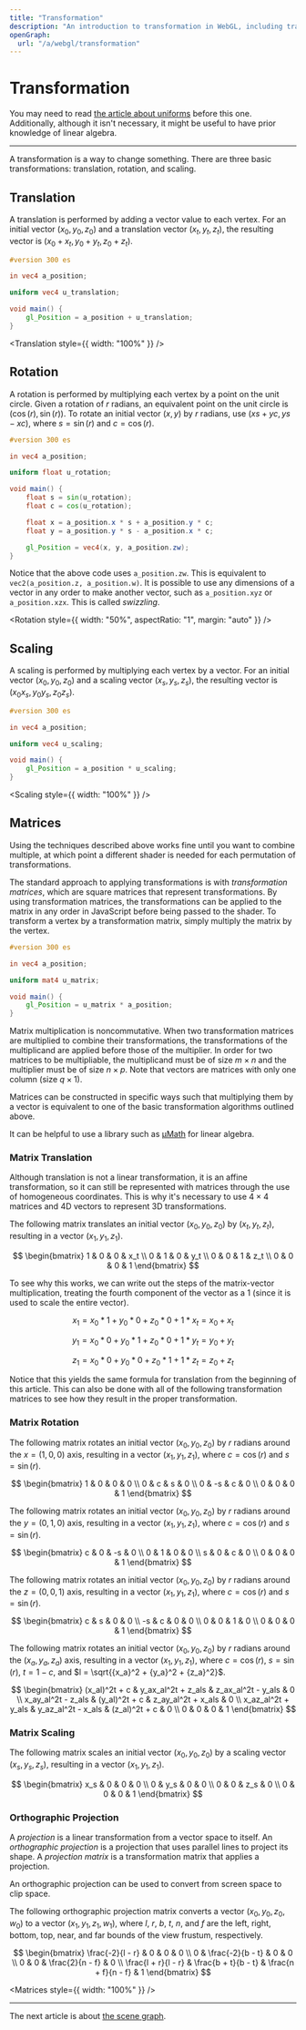 ```yaml
---
title: "Transformation"
description: "An introduction to transformation in WebGL, including translation, rotation, scaling, orthographic projection, and the linear algebra necessary to perform transformations with matrices."
openGraph:
  url: "/a/webgl/transformation"
---
```



# Transformation

You may need to read [the article about uniforms](/a/webgl/uniforms) before this one. Additionally, although it isn't necessary, it might be useful to have prior knowledge of linear algebra.

---

A transformation is a way to change something. There are three basic transformations: translation, rotation, and scaling.

## Translation

A translation is performed by adding a vector value to each vertex. For an initial vector $(x_0, y_0, z_0)$ and a translation vector $(x_t, y_t, z_t)$, the resulting vector is $(x_0 + x_t, y_0 + y_t, z_0 + z_t)$.

```glsl
#version 300 es

in vec4 a_position;

uniform vec4 u_translation;

void main() {
	gl_Position = a_position + u_translation;
}
```

<Translation style={{ width: "100%" }} />

## Rotation

A rotation is performed by multiplying each vertex by a point on the unit circle. Given a rotation of $r$ radians, an equivalent point on the unit circle is $(\cos(r), \sin(r))$. To rotate an initial vector $(x, y)$ by $r$ radians, use $(xs + yc, ys - xc)$, where $s = \sin(r)$ and $c = \cos(r)$.

```glsl
#version 300 es

in vec4 a_position;

uniform float u_rotation;

void main() {
	float s = sin(u_rotation);
	float c = cos(u_rotation);

	float x = a_position.x * s + a_position.y * c;
	float y = a_position.y * s - a_position.x * c;

	gl_Position = vec4(x, y, a_position.zw);
}
```

Notice that the above code uses `a_position.zw`. This is equivalent to `vec2(a_position.z, a_position.w)`. It is possible to use any dimensions of a vector in any order to make another vector, such as `a_position.xyz` or `a_position.xzx`. This is called _swizzling_.

<Rotation style={{ width: "50%", aspectRatio: "1", margin: "auto" }} />

## Scaling

A scaling is performed by multiplying each vertex by a vector. For an initial vector $(x_0, y_0, z_0)$ and a scaling vector $(x_s, y_s, z_s)$, the resulting vector is $(x_0x_s, y_0y_s, z_0z_s)$.

```glsl
#version 300 es

in vec4 a_position;

uniform vec4 u_scaling;

void main() {
	gl_Position = a_position * u_scaling;
}
```

<Scaling style={{ width: "100%" }} />

## Matrices

Using the techniques described above works fine until you want to combine multiple, at which point a different shader is needed for each permutation of transformations.

The standard approach to applying transformations is with _transformation matrices_, which are square matrices that represent transformations. By using transformation matrices, the transformations can be applied to the matrix in any order in JavaScript before being passed to the shader. To transform a vertex by a transformation matrix, simply multiply the matrix by the vertex.

```glsl
#version 300 es

in vec4 a_position;

uniform mat4 u_matrix;

void main() {
	gl_Position = u_matrix * a_position;
}
```

Matrix multiplication is noncommutative. When two transformation matrices are multiplied to combine their transformations, the transformations of the multiplicand are applied before those of the multiplier. In order for two matrices to be multipliable, the multiplicand must be of size $m\times{n}$ and the multiplier must be of size $n\times{p}$. Note that vectors are matrices with only one column (size $q\times{1}$).

Matrices can be constructed in specific ways such that multiplying them by a vector is equivalent to one of the basic transformation algorithms outlined above.

It can be helpful to use a library such as [μMath](https://umath.lakuna.pw/) for linear algebra.

### Matrix Translation

Although translation is not a linear transformation, it is an affine transformation, so it can still be represented with matrices through the use of homogeneous coordinates. This is why it's necessary to use $4 \times 4$ matrices and 4D vectors to represent 3D transformations.

The following matrix translates an initial vector $(x_0, y_0, z_0)$ by $(x_t, y_t, z_t)$, resulting in a vector $(x_1, y_1, z_1)$.

$$
\begin{bmatrix}
1 & 0 & 0 & x_t \\
0 & 1 & 0 & y_t \\
0 & 0 & 1 & z_t \\
0 & 0 & 0 & 1
\end{bmatrix}
$$

To see why this works, we can write out the steps of the matrix-vector multiplication, treating the fourth component of the vector as a 1 (since it is used to scale the entire vector).

$$
x_1 = x_0 * 1 + y_0 * 0 + z_0 * 0 + 1 * x_t = x_0 + x_t
$$

$$
y_1 = x_0 * 0 + y_0 * 1 + z_0 * 0 + 1 * y_t = y_0 + y_t
$$

$$
z_1 = x_0 * 0 + y_0 * 0 + z_0 * 1 + 1 * z_t = z_0 + z_t
$$

Notice that this yields the same formula for translation from the beginning of this article. This can also be done with all of the following transformation matrices to see how they result in the proper transformation.

### Matrix Rotation

The following matrix rotates an initial vector $(x_0, y_0, z_0)$ by $r$ radians around the $x = (1, 0, 0)$ axis, resulting in a vector $(x_1, y_1, z_1)$, where $c = \cos(r)$ and $s = \sin(r)$.

$$
\begin{bmatrix}
1 & 0 & 0 & 0 \\
0 & c & s & 0 \\
0 & -s & c & 0 \\
0 & 0 & 0 & 1
\end{bmatrix}
$$

The following matrix rotates an initial vector $(x_0, y_0, z_0)$ by $r$ radians around the $y = (0, 1, 0)$ axis, resulting in a vector $(x_1, y_1, z_1)$, where $c = \cos(r)$ and $s = \sin(r)$.

$$
\begin{bmatrix}
c & 0 & -s & 0 \\
0 & 1 & 0 & 0 \\
s & 0 & c & 0 \\
0 & 0 & 0 & 1
\end{bmatrix}
$$

The following matrix rotates an initial vector $(x_0, y_0, z_0)$ by $r$ radians around the $z = (0, 0, 1)$ axis, resulting in a vector $(x_1, y_1, z_1)$, where $c = \cos(r)$ and $s = \sin(r)$.

$$
\begin{bmatrix}
c & s & 0 & 0 \\
-s & c & 0 & 0 \\
0 & 0 & 1 & 0 \\
0 & 0 & 0 & 1
\end{bmatrix}
$$

The following matrix rotates an initial vector $(x_0, y_0, z_0)$ by $r$ radians around the $(x_a, y_a, z_a)$ axis, resulting in a vector $(x_1, y_1, z_1)$, where $c = \cos(r)$, $s = \sin(r)$, $t = 1 - c$, and $l = \sqrt{{x_a}^2 + {y_a}^2 + {z_a}^2}$.

$$
\begin{bmatrix}
(x_al)^2t + c & y_ax_al^2t + z_als & z_ax_al^2t - y_als & 0 \\
x_ay_al^2t - z_als & (y_al)^2t + c & z_ay_al^2t + x_als & 0 \\
x_az_al^2t + y_als & y_az_al^2t - x_als & (z_al)^2t + c & 0 \\
0 & 0 & 0 & 1
\end{bmatrix}
$$

### Matrix Scaling

The following matrix scales an initial vector $(x_0, y_0, z_0)$ by a scaling vector $(x_s, y_s, z_s)$, resulting in a vector $(x_1, y_1, z_1)$.

$$
\begin{bmatrix}
x_s & 0 & 0 & 0 \\
0 & y_s & 0 & 0 \\
0 & 0 & z_s & 0 \\
0 & 0 & 0 & 1
\end{bmatrix}
$$

### Orthographic Projection

A _projection_ is a linear transformation from a vector space to itself. An _orthographic projection_ is a projection that uses parallel lines to project its shape. A _projection matrix_ is a transformation matrix that applies a projection.

An orthographic projection can be used to convert from screen space to clip space.

The following orthographic projection matrix converts a vector $(x_0, y_0, z_0, w_0)$ to a vector $(x_1, y_1, z_1, w_1)$, where $l$, $r$, $b$, $t$, $n$, and $f$ are the left, right, bottom, top, near, and far bounds of the view frustum, respectively.

$$
\begin{bmatrix}
\frac{-2}{l - r} & 0 & 0 & 0 \\
0 & \frac{-2}{b - t} & 0 & 0 \\
0 & 0 & \frac{2}{n - f} & 0 \\
\frac{l + r}{l - r} & \frac{b + t}{b - t} & \frac{n + f}{n - f} & 1
\end{bmatrix}
$$

<Matrices style={{ width: "100%" }} />

---

The next article is about [the scene graph](/a/webgl/scene-graph).
